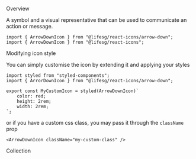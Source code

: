 
<Meta title="Icon" />

<Title>Icon</Title>

<Secondary>Overview</Secondary>

A symbol and a visual representative that can be used to
communicate an action or message.

```tsx
import { ArrowDownIcon } from "@lifesg/react-icons/arrow-down";
import { ArrowDownIcon } from "@lifesg/react-icons";
```

<Canvas>
    <Story name="Icon">
        <ArrowDownIcon />
    </Story>
</Canvas>

<Heading3>Modifying icon style</Heading3>

You can simply customise the icon by extending it and applying your styles

```tsx
import styled from "styled-components";
import { ArrorDownIcon } from "@lifesg/react-icons/arrow-down";

export const MyCustomIcon = styled(ArrowDownIcon)`
    color: red;
    height: 2rem;
    width: 2rem;
`;
```

or if you have a custom css class, you may pass it through the `className` prop

```tsx
<ArrowDownIcon className="my-custom-class" />
```

<Preview>
    <Story name="Custom styling">
        <MyCustomIcon />
    </Story>
</Preview>

<Secondary>Collection</Secondary>

<Story name="Collection">
    <IconSet />
</Story>

<br />
